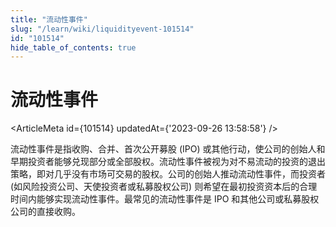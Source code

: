 ```yaml
---
title: "流动性事件"
slug: "/learn/wiki/liquidityevent-101514"
id: "101514"
hide_table_of_contents: true
---
```



# 流动性事件

<ArticleMeta id={101514} updatedAt={'2023-09-26 13:58:58'} />
<div className='border-solid border-b border-t-0 my-4 border-[var(--ifm-color-gray-300)]' />

流动性事件是指收购、合并、首次公开募股 (IPO) 或其他行动，使公司的创始人和早期投资者能够兑现部分或全部股权。流动性事件被视为对不易流动的投资的退出策略，即对几乎没有市场可交易的股权。公司的创始人推动流动性事件，而投资者 (如风险投资公司、天使投资者或私募股权公司) 则希望在最初投资资本后的合理时间内能够实现流动性事件。最常见的流动性事件是 IPO 和其他公司或私募股权公司的直接收购。

